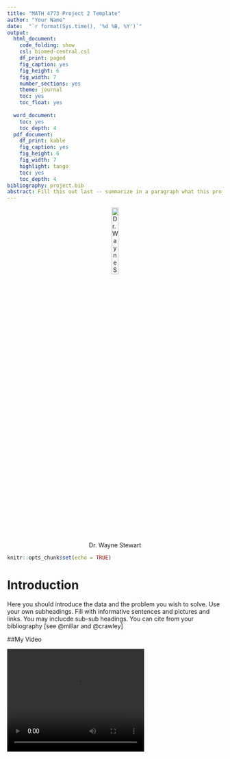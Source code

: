 ---
title: "MATH 4773 Project 2 Template"
author: "Your Name"
date:  "`r format(Sys.time(), '%d %B, %Y')`"
output:
  html_document:
    code_folding: show
    csl: biomed-central.csl
    df_print: paged
    fig_caption: yes
    fig_height: 6
    fig_width: 7
    number_sections: yes
    theme: journal
    toc: yes
    toc_float: yes
   
  word_document:
    toc: yes
    toc_depth: 4
  pdf_document:
    df_print: kable
    fig_caption: yes
    fig_height: 6
    fig_width: 7
    highlight: tango
    toc: yes
    toc_depth: 4
bibliography: project.bib
abstract: Fill this out last -- summarize in a paragraph what this project accomplishes
---

<center>

![Dr. Wayne Stewart](wayne.jpg "My Picture"){ width=20% }

</center>



```{r setup, include=FALSE}
knitr::opts_chunk$set(echo = TRUE)
```




# Introduction

Here you should introduce the data and the problem you wish to solve.
Use your  own subheadings. Fill with informative sentences and pictures and links.
You may inclucde sub-sub headings.
You can cite from your bibliography [see @millar and @crawley]

##My Video


<video width="320" height="240" controls>
  <source src="usingvideoinrmd.mp4" type="video/mp4">
Your browser does not support the video tag.
</video>


## What are the variables? 
```{r datacars}
data(mtcars)
head(mtcars)
```

```{r carnames}
names(mtcars)
```


### Sub sub headings can be useful

[^1]: A little footnote

### Plot data

Use informative plots -- especially ggplot and rgl plots

```{r carcharacteristics, fig.height = 5, fig.cap = "MTCARS",fig.align='center',fig.cap="Graph of data with loess smoother"}
library(ggplot2)
g = ggplot(mtcars, aes(x = disp, y = mpg, color = cyl)) + geom_point()
g = g + geom_smooth(method = "loess")
g
```


## How were the data collected? 

## What is the story behind the data?

```{r}
library(leaflet)

m <- leaflet() %>%
  addTiles() %>%  # Add default OpenStreetMap map tiles
  addMarkers(lng=174.768, lat=-36.852, popup="The birthplace of R")
m  # Print the map
```


## Why was it gathered? 

## What is your interest in the data?

### Include pictures `![](jpeg)`

## What problem do you wish to solve?

# Theory needed to carry out MLR
## Main result 1
## Main result 2
## Main result 3 etc

# Model selection

Discuss uyour model selection procedure

## AIC

`step()`

## Adjusted $R^2$ 

$$R_{adj}^2 =$$

# Validity with mathematical expressions


## Checks on validity


### Errors distributed Normally

$$\epsilon_i \sim N(0,\sigma^2)$$



#### Shapiro-wilk

### Constant variance

#### Residual vs fitted values

#### See BOOK for help

### Zero mean value of $\epsilon$

### Independence of data 

# Analysis of the data

## Make sure you include many great plots

## Add appropriate plane


## Summary lm object

### Interpretation of all tests
### Interpretation of multiple R squared
### Interpretation of all point estimates
## Calculate cis for $\beta$ parameter estimates
### Use of `predict()`
### Use of `confint()`

### Check on outliers using cooks plots

Remember to interpret this plot and all other plots

```{r}
library(car)
library(readxl)
library(rgl)
prod = read_xls("PRODQUAL.xls")
scatter3d(QUALITY~TEMP+PRESSURE,prod, fit=c("linear","quadratic"))
rgl::rglwidget()
```





# Conclusion
## Answer your research question
## Suggest ways to improve model or experiment


# References
  
